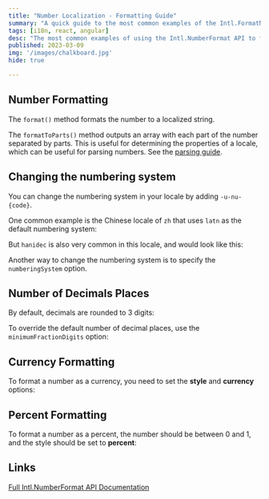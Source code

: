 ```yaml
---
title: "Number Localization - Formatting Guide"
summary: "A quick guide to the most common examples of the Intl.FormatNumber API, to format numbers in any locale. This API is supported by all modern browsers."
tags: [i18n, react, angular]
desc: "The most common examples of using the Intl.NumberFormat API to format numbers in any locale."
published: 2023-03-09
img: '/images/chalkboard.jpg'
hide: true

---
```



## Number Formatting

The `format()` method formats the number to a localized string.

<ExecuteJavascript code="new Intl.NumberFormat('en-US').format(1234.56);" client:load/>

The `formatToParts()` method outputs an array with each part of the number separated by parts.
This is useful for determining the properties of a locale, which can be useful for parsing numbers. See the [parsing guide](parsing).

<ExecuteJavascript code="new Intl.NumberFormat('en-US').formatToParts(1234.56);" client:load/>

## Changing the numbering system

You can change the numbering system in your locale by adding `-u-nu-{code}`.

One common example is the Chinese locale of `zh` that uses `latn` as the default numbering system:

<ExecuteJavascript code="new Intl.NumberFormat('zh').format(1234.56);" client:load/>

But `hanidec` is also very common in this locale, and would look like this:

<ExecuteJavascript code="new Intl.NumberFormat('zh-u-nu-hanidec').format(1234.56);" client:load/>

Another way to change the numbering system is to specify the `numberingSystem` option.

<ExecuteJavascript code="new Intl.NumberFormat('zh', {numberingSystem: 'hanidec'}).format(1234.56);" client:load/>

## Number of Decimals Places

By default, decimals are rounded to 3 digits:

<ExecuteJavascript code="new Intl.NumberFormat('en-US').format(0.5555555);" client:load/>

To override the default number of decimal places, use the `minimumFractionDigits` option:

<ExecuteJavascript code="new Intl.NumberFormat('en-US', {maximumFractionDigits: 5}).format(0.5555555);" client:load/>

## Currency Formatting

To format a number as a currency, you need to set the **style** and **currency** options:

<ExecuteJavascript code="new Intl.NumberFormat('en-US', {style: 'currency', currency: 'USD'}).format(12.99);" client:load/>

## Percent Formatting

To format a number as a percent, the number should be between 0 and 1, and the style should be set to **percent**:

<ExecuteJavascript code="new Intl.NumberFormat('en-US', {style: 'percent'}).format(0.75);" client:load/>

## Links

[Full Intl.NumberFormat API Documentation](https://developer.mozilla.org/en-US/docs/Web/JavaScript/Reference/Global_Objects/Intl/NumberFormat)
